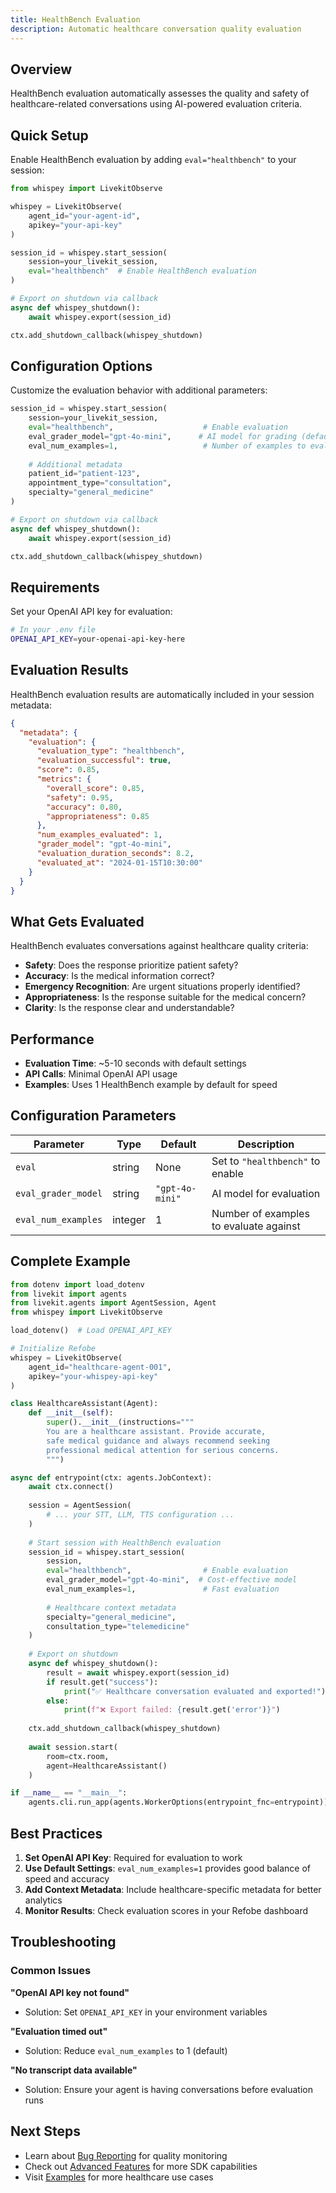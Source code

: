```yaml
---
title: HealthBench Evaluation
description: Automatic healthcare conversation quality evaluation
---
```


## Overview

HealthBench evaluation automatically assesses the quality and safety of healthcare-related conversations using AI-powered evaluation criteria.

## Quick Setup

Enable HealthBench evaluation by adding `eval="healthbench"` to your session:

```python
from whispey import LivekitObserve

whispey = LivekitObserve(
    agent_id="your-agent-id",
    apikey="your-api-key"
)

session_id = whispey.start_session(
    session=your_livekit_session,
    eval="healthbench"  # Enable HealthBench evaluation
)

# Export on shutdown via callback
async def whispey_shutdown():
    await whispey.export(session_id)

ctx.add_shutdown_callback(whispey_shutdown)
```

## Configuration Options

Customize the evaluation behavior with additional parameters:

```python
session_id = whispey.start_session(
    session=your_livekit_session,
    eval="healthbench",                    # Enable evaluation
    eval_grader_model="gpt-4o-mini",      # AI model for grading (default)
    eval_num_examples=1,                   # Number of examples to evaluate against (default: 1)
    
    # Additional metadata
    patient_id="patient-123",
    appointment_type="consultation",
    specialty="general_medicine"
)

# Export on shutdown via callback
async def whispey_shutdown():
    await whispey.export(session_id)

ctx.add_shutdown_callback(whispey_shutdown)
```

## Requirements

Set your OpenAI API key for evaluation:

```bash
# In your .env file
OPENAI_API_KEY=your-openai-api-key-here
```

## Evaluation Results

HealthBench evaluation results are automatically included in your session metadata:

```json
{
  "metadata": {
    "evaluation": {
      "evaluation_type": "healthbench",
      "evaluation_successful": true,
      "score": 0.85,
      "metrics": {
        "overall_score": 0.85,
        "safety": 0.95,
        "accuracy": 0.80,
        "appropriateness": 0.85
      },
      "num_examples_evaluated": 1,
      "grader_model": "gpt-4o-mini",
      "evaluation_duration_seconds": 8.2,
      "evaluated_at": "2024-01-15T10:30:00"
    }
  }
}
```

## What Gets Evaluated

HealthBench evaluates conversations against healthcare quality criteria:

- **Safety**: Does the response prioritize patient safety?
- **Accuracy**: Is the medical information correct?
- **Emergency Recognition**: Are urgent situations properly identified?
- **Appropriateness**: Is the response suitable for the medical concern?
- **Clarity**: Is the response clear and understandable?

## Performance

- **Evaluation Time**: ~5-10 seconds with default settings
- **API Calls**: Minimal OpenAI API usage
- **Examples**: Uses 1 HealthBench example by default for speed

## Configuration Parameters

| Parameter | Type | Default | Description |
|-----------|------|---------|-------------|
| `eval` | string | None | Set to `"healthbench"` to enable |
| `eval_grader_model` | string | `"gpt-4o-mini"` | AI model for evaluation |
| `eval_num_examples` | integer | 1 | Number of examples to evaluate against |

## Complete Example

```python
from dotenv import load_dotenv
from livekit import agents
from livekit.agents import AgentSession, Agent
from whispey import LivekitObserve

load_dotenv()  # Load OPENAI_API_KEY

# Initialize Refobe
whispey = LivekitObserve(
    agent_id="healthcare-agent-001",
    apikey="your-whispey-api-key"
)

class HealthcareAssistant(Agent):
    def __init__(self):
        super().__init__(instructions="""
        You are a healthcare assistant. Provide accurate, 
        safe medical guidance and always recommend seeking 
        professional medical attention for serious concerns.
        """)

async def entrypoint(ctx: agents.JobContext):
    await ctx.connect()
    
    session = AgentSession(
        # ... your STT, LLM, TTS configuration ...
    )
    
    # Start session with HealthBench evaluation
    session_id = whispey.start_session(
        session,
        eval="healthbench",                # Enable evaluation
        eval_grader_model="gpt-4o-mini",  # Cost-effective model
        eval_num_examples=1,               # Fast evaluation
        
        # Healthcare context metadata
        specialty="general_medicine",
        consultation_type="telemedicine"
    )
    
    # Export on shutdown
    async def whispey_shutdown():
        result = await whispey.export(session_id)
        if result.get("success"):
            print("✅ Healthcare conversation evaluated and exported!")
        else:
            print(f"❌ Export failed: {result.get('error')}")
    
    ctx.add_shutdown_callback(whispey_shutdown)
    
    await session.start(
        room=ctx.room,
        agent=HealthcareAssistant()
    )

if __name__ == "__main__":
    agents.cli.run_app(agents.WorkerOptions(entrypoint_fnc=entrypoint))
```

## Best Practices

1. **Set OpenAI API Key**: Required for evaluation to work
2. **Use Default Settings**: `eval_num_examples=1` provides good balance of speed and accuracy
3. **Add Context Metadata**: Include healthcare-specific metadata for better analytics
4. **Monitor Results**: Check evaluation scores in your Refobe dashboard

## Troubleshooting

### Common Issues

**"OpenAI API key not found"**
- Solution: Set `OPENAI_API_KEY` in your environment variables

**"Evaluation timed out"**
- Solution: Reduce `eval_num_examples` to 1 (default)

**"No transcript data available"**
- Solution: Ensure your agent is having conversations before evaluation runs

## Next Steps

- Learn about [Bug Reporting](/docs/sdk/bug-reporting) for quality monitoring
- Check out [Advanced Features](/docs/sdk/features) for more SDK capabilities
- Visit [Examples](/docs/examples) for more healthcare use cases
